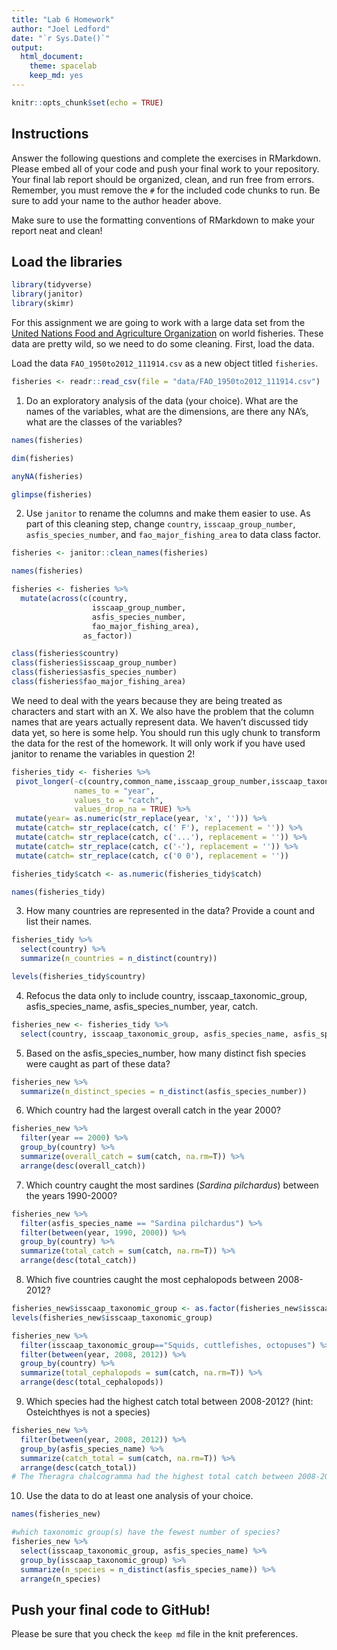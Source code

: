 ```yaml
---
title: "Lab 6 Homework"
author: "Joel Ledford"
date: "`r Sys.Date()`"
output:
  html_document: 
    theme: spacelab
    keep_md: yes
---
```


```r
knitr::opts_chunk$set(echo = TRUE)
```

## Instructions
Answer the following questions and complete the exercises in RMarkdown. Please embed all of your code and push your final work to your repository. Your final lab report should be organized, clean, and run free from errors. Remember, you must remove the `#` for the included code chunks to run. Be sure to add your name to the author header above.  

Make sure to use the formatting conventions of RMarkdown to make your report neat and clean!  

## Load the libraries
```r
library(tidyverse)
library(janitor)
library(skimr)
```

For this assignment we are going to work with a large data set from the [United Nations Food and Agriculture Organization](http://www.fao.org/about/en/) on world fisheries. These data are pretty wild, so we need to do some cleaning. First, load the data.  

Load the data `FAO_1950to2012_111914.csv` as a new object titled `fisheries`.
```r
fisheries <- readr::read_csv(file = "data/FAO_1950to2012_111914.csv")
```

1. Do an exploratory analysis of the data (your choice). What are the names of the variables, what are the dimensions, are there any NA's, what are the classes of the variables?  
```r
names(fisheries)
```
```r
dim(fisheries)
```
```r
anyNA(fisheries)
```
```r
glimpse(fisheries)
```


2. Use `janitor` to rename the columns and make them easier to use. As part of this cleaning step, change `country`, `isscaap_group_number`, `asfis_species_number`, and `fao_major_fishing_area` to data class factor. 
```r
fisheries <- janitor::clean_names(fisheries)
```
```r
names(fisheries)
```
```r
fisheries <- fisheries %>% 
  mutate(across(c(country,
                  isscaap_group_number,
                  asfis_species_number,
                  fao_major_fishing_area), 
                as_factor))
```
```r
class(fisheries$country)
class(fisheries$isscaap_group_number)
class(fisheries$asfis_species_number)
class(fisheries$fao_major_fishing_area)
```


We need to deal with the years because they are being treated as characters and start with an X. We also have the problem that the column names that are years actually represent data. We haven't discussed tidy data yet, so here is some help. You should run this ugly chunk to transform the data for the rest of the homework. It will only work if you have used janitor to rename the variables in question 2!
```r
fisheries_tidy <- fisheries %>%
 pivot_longer(-c(country,common_name,isscaap_group_number,isscaap_taxonomic_group,asfis_species_number,asfis_species_name,fao_major_fishing_area,measure),
              names_to = "year",
              values_to = "catch",
              values_drop_na = TRUE) %>%
 mutate(year= as.numeric(str_replace(year, 'x', ''))) %>%
 mutate(catch= str_replace(catch, c(' F'), replacement = '')) %>%
 mutate(catch= str_replace(catch, c('...'), replacement = '')) %>%
 mutate(catch= str_replace(catch, c('-'), replacement = '')) %>%
 mutate(catch= str_replace(catch, c('0 0'), replacement = ''))

fisheries_tidy$catch <- as.numeric(fisheries_tidy$catch)
```
```r
names(fisheries_tidy)
```



3. How many countries are represented in the data? Provide a count and list their names.
```r
fisheries_tidy %>% 
  select(country) %>% 
  summarize(n_countries = n_distinct(country))
```
```r
levels(fisheries_tidy$country)
```


4. Refocus the data only to include country, isscaap_taxonomic_group, asfis_species_name, asfis_species_number, year, catch.
```r
fisheries_new <- fisheries_tidy %>% 
  select(country, isscaap_taxonomic_group, asfis_species_name, asfis_species_number, year, catch)
```

5. Based on the asfis_species_number, how many distinct fish species were caught as part of these data?
```r
fisheries_new %>% 
  summarize(n_distinct_species = n_distinct(asfis_species_number))
```

6. Which country had the largest overall catch in the year 2000?
```r
fisheries_new %>% 
  filter(year == 2000) %>% 
  group_by(country) %>% 
  summarize(overall_catch = sum(catch, na.rm=T)) %>% 
  arrange(desc(overall_catch))
```

7. Which country caught the most sardines (_Sardina pilchardus_) between the years 1990-2000?
```r
fisheries_new %>% 
  filter(asfis_species_name == "Sardina pilchardus") %>% 
  filter(between(year, 1990, 2000)) %>% 
  group_by(country) %>% 
  summarize(total_catch = sum(catch, na.rm=T)) %>% 
  arrange(desc(total_catch))
```

8. Which five countries caught the most cephalopods between 2008-2012?
```r
fisheries_new$isscaap_taxonomic_group <- as.factor(fisheries_new$isscaap_taxonomic_group)
levels(fisheries_new$isscaap_taxonomic_group)
```

```r
fisheries_new %>% 
  filter(isscaap_taxonomic_group=="Squids, cuttlefishes, octopuses") %>% 
  filter(between(year, 2008, 2012)) %>% 
  group_by(country) %>% 
  summarize(total_cephalopods = sum(catch, na.rm=T)) %>% 
  arrange(desc(total_cephalopods))
```

9. Which species had the highest catch total between 2008-2012? (hint: Osteichthyes is not a species)
```r
fisheries_new %>% 
  filter(between(year, 2008, 2012)) %>% 
  group_by(asfis_species_name) %>% 
  summarize(catch_total = sum(catch, na.rm=T)) %>% 
  arrange(desc(catch_total))
# The Theragra chalcogramma had the highest total catch between 2008-2012
```

10. Use the data to do at least one analysis of your choice.
```r
names(fisheries_new)
```
```r
#which taxonomic group(s) have the fewest number of species?
fisheries_new %>% 
  select(isscaap_taxonomic_group, asfis_species_name) %>% 
  group_by(isscaap_taxonomic_group) %>% 
  summarize(n_species = n_distinct(asfis_species_name)) %>% 
  arrange(n_species)
```


## Push your final code to GitHub!
Please be sure that you check the `keep md` file in the knit preferences.   